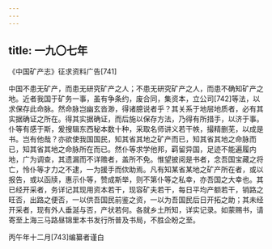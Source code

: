 ```yaml
---
---
---
```

title: 一九〇七年
---




《中国矿产志》征求资料广告[741]


中国不患无矿产，而患无研究矿产之人；不患无研究矿产之人，而患不确知矿产之地。近者我国于矿务一事，虽有争条约，废合同，集资本，立公司[742]等法，以求保存此命脉。然命脉岂幽玄沓渺，得诸臆说者乎？其关系于地层地质者，必有其实据确证之所在。得其实据确证，而后施以保存方法，乃得有所措手，以济于事。仆等有感于斯，爰搜辑东西秘本数十种，采取名师讲义若干帙，撮精删芜，以成是书。岂有他哉？亦欲使我国国民，知其省其地之矿产而已，知其省其地之命脉而已，知其省其地之命脉所在而已。然仆等求学他邦，羁留异国，足迹不能遍履内地，广为调查，其遗漏而不详赡者，盖所不免。惟望披阅是书者，念吾国宝藏之将亡，怜仆等才力之不逮，一为援手而佽助焉。凡有知某省某地之矿产所在者，或以报告，或以函牍，惠示仆等，赞成斯举，则不第仆等之私幸，亦吾国之大幸也。其已经开采者，务详记其现用资本若干，现容矿夫若干，每日平均产额若干，销路之旺否，出路之便否，一以供吾国民前鉴之资，一以为吾国民后日开拓之助；其未经开采者，现有外人垂涎与否，产状若何。各就乡土所知，详实记录。如蒙赐书，请寄至上海三马路昼锦里本书发行所普及书局，不胜企盼之至。

丙午年十二月[743]编纂者谨白